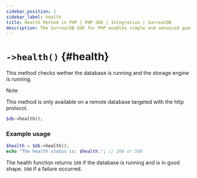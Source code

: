 ```yaml
---
sidebar_position: 1
sidebar_label: health
title: Health Method in PHP | PHP SDK | Integration | SurrealDB
description: The SurrealDB SDK for PHP enables simple and advanced querying of a remote database.
---
```



# `->health()` {#health}

This method checks wether the database is running and the storage engine is running.

> [!NOTE]
> This method is only available on a remote database targeted with the http protocol.

```php title="Method Syntax"
$db->health();
```

### Example usage
```php
$health = $db->health();
echo "The health status is: $health."; // 200 or 500
```

The health function returns `200` if the database is running and is in good shape. `500` if a failure occurred.